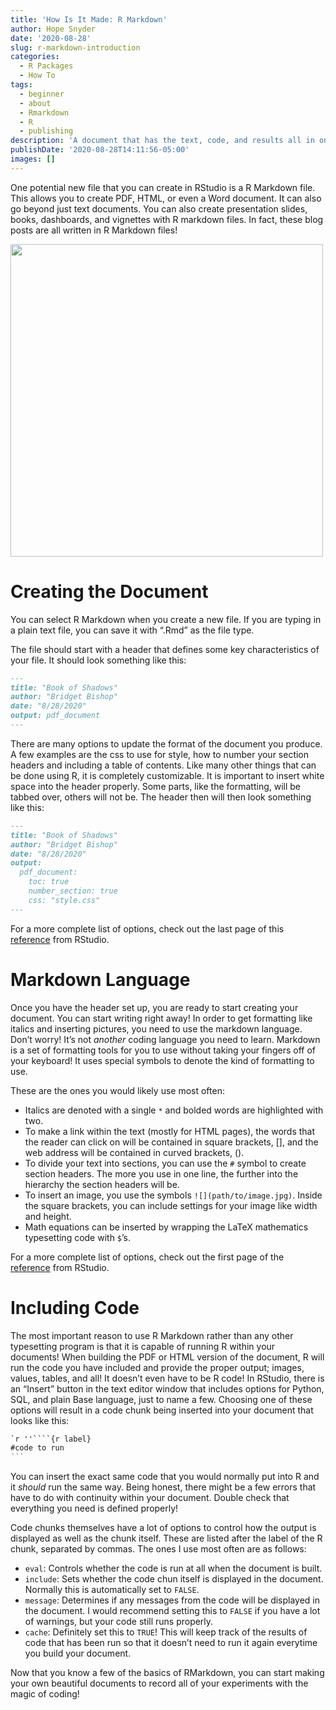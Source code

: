 ```yaml
---
title: 'How Is It Made: R Markdown'
author: Hope Snyder
date: '2020-08-28'
slug: r-markdown-introduction
categories:
  - R Packages
  - How To
tags:
  - beginner
  - about
  - Rmarkdown
  - R
  - publishing
description: 'A document that has the text, code, and results all in one? Yes, please!'
publishDate: '2020-08-28T14:11:56-05:00'
images: []
---
```


One potential new file that you can create in RStudio is a R Markdown file.  This allows you to create PDF, HTML, or even a Word document. It can also go beyond just text documents.  You can also create presentation slides, books, dashboards, and vignettes with R markdown files.  In fact, these blog posts are all written in R Markdown files!  

<img src="https://vignette.wikia.nocookie.net/powerlisting/images/c/c7/The_Book_Of_Shadows_Divination.gif/revision/latest?cb=20190319183723" width=500 class="center"/>

# Creating the Document

You can select R Markdown when you create a new file.  If you are typing in a plain text file, you can save it with ".Rmd" as the file type.  

The file should start with a header that defines some key characteristics of your file.  It should look something like this: 

````markdown
---
title: "Book of Shadows"
author: "Bridget Bishop"
date: "8/28/2020"
output: pdf_document
---
````

There are many options to update the format of the document you produce. A few examples are the css to use for style, how to number your section headers and including a table of contents.  Like many other things that can be done using R, it is completely customizable.  It is important to insert white space into the header properly.  Some parts, like the formatting, will be tabbed over, others will not be.  The header then will then look something like this:

````markdown
---
title: "Book of Shadows"
author: "Bridget Bishop"
date: "8/28/2020"
output: 
  pdf_document:
    toc: true
    number_section: true
    css: "style.css"
---
````

For a more complete list of options, check out the last page of this [reference](https://rstudio.com/wp-content/uploads/2015/03/rmarkdown-reference.pdf) from RStudio.

# Markdown Language

Once you have the header set up, you are ready to start creating your document. You can start writing right away!  In order to get formatting like italics and inserting pictures, you need to use the markdown language.  Don't worry!  It's not *another* coding language you need to learn.  Markdown is a set of formatting tools for you to use without taking your fingers off of your keyboard!  It uses special symbols to denote the kind of formatting to use.  

These are the ones you would likely use most often:  

- Italics are denoted with a single `*` and bolded words are highlighted with two.  
- To make a link within the text (mostly for HTML pages), the words that the reader can click on will be contained in square brackets, [], and the web address will be contained in curved brackets, ().  
- To divide your text into sections, you can use the `#` symbol to create section headers.  The more you use in one line, the further into the hierarchy the section headers will be.
- To insert an image, you use the symbols `![](path/to/image.jpg)`.  Inside the square brackets, you can include settings for your image like width and height.
- Math equations can be inserted by wrapping the LaTeX mathematics typesetting code with `$`'s.  

For a more complete list of options, check out the first page of the [reference](https://rstudio.com/wp-content/uploads/2015/03/rmarkdown-reference.pdf) from RStudio.

# Including Code

The most important reason to use R Markdown rather than any other typesetting program is that it is capable of running R within your documents! When building the PDF or HTML version of the document, R will run the code you have included and provide the proper output; images, values, tables, and all!  It doesn't even have to be R code!  In RStudio, there is an "Insert" button in the text editor window that includes options for Python, SQL, and plain Base language, just to name a few.  Choosing one of these options will result in a code chunk being inserted into your document that looks like this:

````markdown
`r ''````{r label}
#code to run
```
````

You can insert the exact same code that you would normally put into R and it *should* run the same way.  Being honest, there might be a few errors that have to do with continuity within your document. Double check that everything you need is defined properly! 

Code chunks themselves have a lot of options to control how the output is displayed as well as the chunk itself.  These are listed after the label of the R chunk, separated by commas.  The ones I use most often are as follows:

- `eval`: Controls whether the code is run at all when the document is built.
- `include`: Sets whether the code chun itself is displayed in the document.  Normally this is automatically set to `FALSE`.
- `message`: Determines if any messages from the code will be displayed in the document.  I would recommend setting this to `FALSE` if you have a lot of warnings, but your code still runs properly.
- `cache`: Definitely set this to `TRUE`!  This will keep track of the results of code that has been run so that it doesn't need to run it again everytime you build your document.

</div>
Now that you know a few of the basics of RMarkdown, you can start making your own beautiful documents to record all of your experiments with the magic of coding! 
